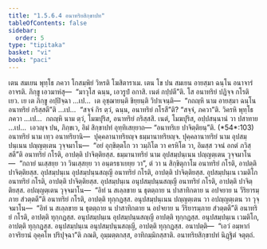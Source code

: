 ```yaml
---
title: "1.5.6.4 อนาทริยสิกฺขาปท"
tableOfContents: false
sidebar:
  order: 5
type: "tipitaka"
basket: "vi"
book: "paci"
---
```



<DynamicBreadcrumb />

<Division number="340" book="paci">

<Paragraph number="1046" book="paci">
เตน สมเยน พุทฺโธ ภควา โกสมฺพิยํ วิหรติ โฆสิตาราเม. เตน โข ปน สมเยน อายสฺมา ฉนฺโน อนาจารํ อาจรติ. ภิกฺขู เอวมาหํสุ—  “มาวุโส ฉนฺน, เอวรูปํ อกาสิ. เนตํ กปฺปตี”ติ. โส อนาทริยํ ปฏิจฺจ กโรติเยว.
</Paragraph>

<Paragraph number="1047" book="paci">
เย เต ภิกฺขู อปฺปิจฺฉา …เป…  เต อุชฺฌายนฺติ ขิยฺยนฺติ วิปาเจนฺติ—  “กถญฺหิ นาม อายสฺมา ฉนฺโน อนาทริยํ กริสฺสตี”ติ …เป…  “สจฺจํ กิร ตฺวํ, ฉนฺน, อนาทริยํ กโรสี”ติ? “สจฺจํ, ภควา”ติ. วิครหิ พุทฺโธ ภควา …เป…  กถญฺหิ นาม ตฺวํ, โมฆปุริส, อนาทริยํ กริสฺสสิ. เนตํ, โมฆปุริส, อปฺปสนฺนานํ วา ปสาทาย …เป…  เอวญฺจ ปน, ภิกฺขเว, อิมํ สิกฺขาปทํ อุทฺทิเสยฺยาถ—
</Paragraph>

</Division>
<Division number="341" book="paci">

<Paragraph number="1048" book="paci">
<Emphasis>“อนาทริเย ปาจิตฺติยนฺ”</Emphasis>ติ. (*54*:<Emphasis>103</Emphasis>)
</Paragraph>

</Division>
<Division number="342" book="paci">

<Paragraph number="1049" book="paci">
<Emphasis>อนาทริยํ</Emphasis> นาม เทฺว อนาทริยานิ—  ปุคฺคลานาทริยญฺจ ธมฺมานาทริยญฺจ.
</Paragraph>

<Paragraph number="1050" book="paci">
<Emphasis>ปุคฺคลานาทริยํ</Emphasis> นาม อุปสมฺปนฺเนน ปญฺญตฺเตน วุจฺจมาโน—  “อยํ อุกฺขิตฺตโก วา วมฺภิโต วา ครหิโต วา, อิมสฺส วจนํ อกตํ ภวิสฺสตี”ติ อนาทริยํ กโรติ, อาปตฺติ ปาจิตฺติยสฺส.
</Paragraph>

<Paragraph number="1051" book="paci">
<Emphasis>ธมฺมานาทริยํ</Emphasis> นาม อุปสมฺปนฺเนน ปญฺญตฺเตน วุจฺจมาโน—  “กถายํ นเสฺสยฺย วา วินเสฺสยฺย วา อนฺตรธาเยยฺย วา”, ตํ วา น สิกฺขิตุกาโม อนาทริยํ กโรติ, อาปตฺติ ปาจิตฺติยสฺส.
</Paragraph>

</Division>
<Division number="343" book="paci">

<Paragraph number="1052" book="paci">
อุปสมฺปนฺเน อุปสมฺปนฺนสญฺญี อนาทริยํ กโรติ, อาปตฺติ ปาจิตฺติยสฺส. อุปสมฺปนฺเน เวมติโก อนาทริยํ กโรติ, อาปตฺติ ปาจิตฺติยสฺส. อุปสมฺปนฺเน อนุปสมฺปนฺนสญฺญี อนาทริยํ กโรติ, อาปตฺติ ปาจิตฺติยสฺส.
</Paragraph>

<Paragraph number="1053" book="paci">
อปญฺญตฺเตน วุจฺจมาโน—  “อิทํ น สเลฺลขาย น ธุตตฺถาย น ปาสาทิกตาย น อปจยาย น วีริยารมฺภาย สํวตฺตตี”ติ อนาทริยํ กโรติ, อาปตฺติ ทุกฺกฏสฺส. อนุปสมฺปนฺเนน ปญฺญตฺเตน วา อปญฺญตฺเตน วา วุจฺจมาโน—  “อิทํ น สเลฺลขาย น ธุตตฺถาย น ปาสาทิกตาย น อปจยาย น วีริยารมฺภาย สํวตฺตตี”ติ อนาทริยํ กโรติ, อาปตฺติ ทุกฺกฏสฺส.
</Paragraph>

<Paragraph number="1054" book="paci">
อนุปสมฺปนฺเน อุปสมฺปนฺนสญฺญี อาปตฺติ ทุกฺกฏสฺส. อนุปสมฺปนฺเน เวมติโก, อาปตฺติ ทุกฺกฏสฺส. อนุปสมฺปนฺเน อนุปสมฺปนฺนสญฺญี, อาปตฺติ ทุกฺกฏสฺส.
</Paragraph>

</Division>
<Division number="344" book="paci">

<Paragraph number="1055" book="paci">
อนาปตฺติ—  “เอวํ อมฺหากํ อาจริยานํ อุคฺคโห ปริปุจฺฉา”ติ ภณติ, อุมฺมตฺตกสฺส, อาทิกมฺมิกสฺสาติ.

</Paragraph>
</Division>

<Paragraph number="1056" type="center" book="paci">
อนาทริยสิกฺขาปทํ นิฏฺฐิตํ จตุตฺถํ.
</Paragraph>